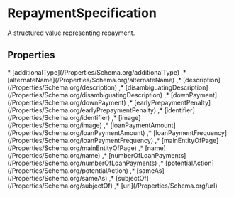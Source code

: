 # RepaymentSpecification

A structured value representing repayment.

## Properties

<Grid>
* [additionalType](/Properties/Schema.org/additionalType)
,* [alternateName](/Properties/Schema.org/alternateName)
,* [description](/Properties/Schema.org/description)
,* [disambiguatingDescription](/Properties/Schema.org/disambiguatingDescription)
,* [downPayment](/Properties/Schema.org/downPayment)
,* [earlyPrepaymentPenalty](/Properties/Schema.org/earlyPrepaymentPenalty)
,* [identifier](/Properties/Schema.org/identifier)
,* [image](/Properties/Schema.org/image)
,* [loanPaymentAmount](/Properties/Schema.org/loanPaymentAmount)
,* [loanPaymentFrequency](/Properties/Schema.org/loanPaymentFrequency)
,* [mainEntityOfPage](/Properties/Schema.org/mainEntityOfPage)
,* [name](/Properties/Schema.org/name)
,* [numberOfLoanPayments](/Properties/Schema.org/numberOfLoanPayments)
,* [potentialAction](/Properties/Schema.org/potentialAction)
,* [sameAs](/Properties/Schema.org/sameAs)
,* [subjectOf](/Properties/Schema.org/subjectOf)
,* [url](/Properties/Schema.org/url)

</Grid>

